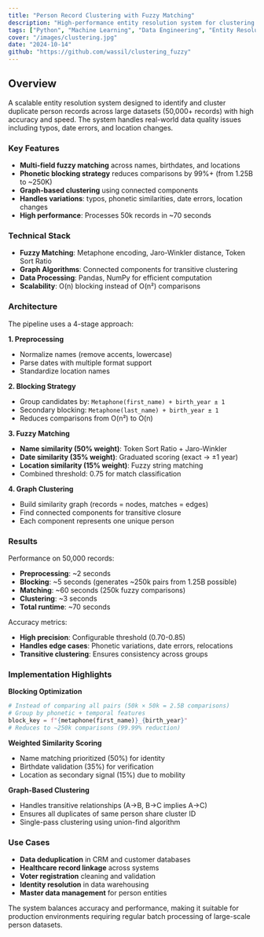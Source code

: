 ```yaml
---
title: "Person Record Clustering with Fuzzy Matching"
description: "High-performance entity resolution system for clustering duplicate person records with variations in names, birthdates, and locations."
tags: ["Python", "Machine Learning", "Data Engineering", "Entity Resolution", "Graph Algorithms"]
cover: "/images/clustering.jpg"
date: "2024-10-14"
github: "https://github.com/wassil/clustering_fuzzy"
---
```


## Overview

A scalable entity resolution system designed to identify and cluster duplicate person records across large datasets (50,000+ records) with high accuracy and speed. The system handles real-world data quality issues including typos, date errors, and location changes.

### Key Features

- **Multi-field fuzzy matching** across names, birthdates, and locations
- **Phonetic blocking strategy** reduces comparisons by 99%+ (from 1.25B to ~250K)
- **Graph-based clustering** using connected components
- **Handles variations**: typos, phonetic similarities, date errors, location changes
- **High performance**: Processes 50k records in ~70 seconds

### Technical Stack

- **Fuzzy Matching**: Metaphone encoding, Jaro-Winkler distance, Token Sort Ratio
- **Graph Algorithms**: Connected components for transitive clustering
- **Data Processing**: Pandas, NumPy for efficient computation
- **Scalability**: O(n) blocking instead of O(n²) comparisons

### Architecture

The pipeline uses a 4-stage approach:

**1. Preprocessing**
- Normalize names (remove accents, lowercase)
- Parse dates with multiple format support
- Standardize location names

**2. Blocking Strategy**
- Group candidates by: `Metaphone(first_name) + birth_year ± 1`
- Secondary blocking: `Metaphone(last_name) + birth_year ± 1`
- Reduces comparisons from O(n²) to O(n)

**3. Fuzzy Matching**
- **Name similarity (50% weight)**: Token Sort Ratio + Jaro-Winkler
- **Date similarity (35% weight)**: Graduated scoring (exact → ±1 year)
- **Location similarity (15% weight)**: Fuzzy string matching
- Combined threshold: 0.75 for match classification

**4. Graph Clustering**
- Build similarity graph (records = nodes, matches = edges)
- Find connected components for transitive closure
- Each component represents one unique person

### Results

Performance on 50,000 records:
- **Preprocessing**: ~2 seconds
- **Blocking**: ~5 seconds (generates ~250k pairs from 1.25B possible)
- **Matching**: ~60 seconds (250k fuzzy comparisons)
- **Clustering**: ~3 seconds
- **Total runtime**: ~70 seconds

Accuracy metrics:
- **High precision**: Configurable threshold (0.70-0.85)
- **Handles edge cases**: Phonetic variations, date errors, relocations
- **Transitive clustering**: Ensures consistency across groups

### Implementation Highlights

**Blocking Optimization**
```python
# Instead of comparing all pairs (50k × 50k = 2.5B comparisons)
# Group by phonetic + temporal features
block_key = f"{metaphone(first_name)}_{birth_year}"
# Reduces to ~250k comparisons (99.99% reduction)
```

**Weighted Similarity Scoring**
- Name matching prioritized (50%) for identity
- Birthdate validation (35%) for verification
- Location as secondary signal (15%) due to mobility

**Graph-Based Clustering**
- Handles transitive relationships (A→B, B→C implies A→C)
- Ensures all duplicates of same person share cluster ID
- Single-pass clustering using union-find algorithm

### Use Cases

- **Data deduplication** in CRM and customer databases
- **Healthcare record linkage** across systems
- **Voter registration** cleaning and validation
- **Identity resolution** in data warehousing
- **Master data management** for person entities

The system balances accuracy and performance, making it suitable for production environments requiring regular batch processing of large-scale person datasets.
